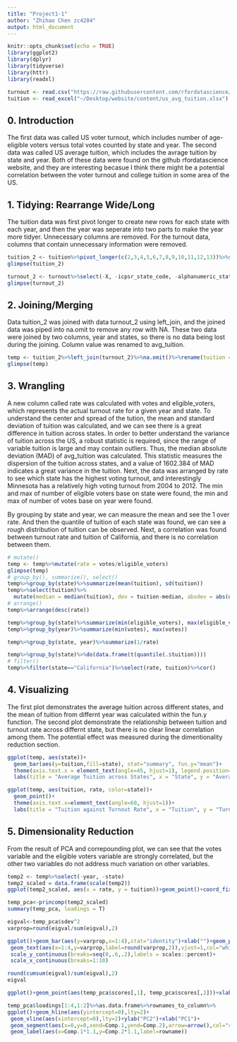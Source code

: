 ```yaml
---
title: "Project1-1"
author: "Zhihao Chen zc4284"
output: html_document
---
```


```r
knitr::opts_chunk$set(echo = TRUE)
library(ggplot2)
library(dplyr)
library(tidyverse)
library(httr)
library(readxl)

turnout <- read.csv("https://raw.githubusercontent.com/rfordatascience/tidytuesday/master/data/2018/2018-10-09/voter_turnout.csv")
tuition <- read_excel("~/Desktop/website/content/us_avg_tuition.xlsx")
```
## 0. Introduction
The first data was called US voter turnout, which includes number of age-eligible voters versus total votes counted by state and year. The second data was called US average tuition, which includes the avrage tuition by state and year. Both of these data were found on the github rfordatascience website, and they are interesting becasue I think there might be a potential correlation between the voter turnout and college tuition in some area of the US. 

## 1. Tidying: Rearrange Wide/Long
The tuition data was first pivot longer to create new rows for each state with each year, and then the year was seperate into two parts to make the year more tidyer. Unnecessary columns are removed. For the turnout data, columns that contain unnecessary information were removed. 
```r
tuition_2 <- tuition%>%pivot_longer(c(2,3,4,5,6,7,8,9,10,11,12,13))%>%separate(name, into=c("year","unknown"), convert=T)%>%rename(state = State)%>%select(-unknown)
glimpse(tuition_2)

turnout_2 <- turnout%>%select(-X, -icpsr_state_code, -alphanumeric_state_code)
glimpse(turnout_2)
```

## 2. Joining/Merging
Data tuition_2 was joined with data turnout_2 using left_join, and the joined data was piped into na.omit to remove any row with NA. These two data were joined by two columns, year and states, so there is no data being lost during the joining. Column value was renamed to avg_tuition. 
```r
temp <- tuition_2%>%left_join(turnout_2)%>%na.omit()%>%rename(tuition = value)
glimpse(temp)
```

## 3. Wrangling
A new column called rate was calculated with votes and eligible_voters, which represents the actual turnout rate for a given year and state. To understand the center and spread of the tution, the mean and standard deviation of tuition was calculated, and we can see there is a great difference in tuition across states. In order to better understand the variance of tuition across the US, a robust statistic is required, since the range of variable tuition is large and may contain outliers. Thus, the median absolute deviation (MAD) of avg_tuition was calculated. This statistic measures the dispersion of the tuition across states, and a value of 1602.384 of MAD indicates a great variance in the tuition. Next, the data was arranged by rate to see which state has the highest voting turnout, and interestingly Minnesota has a relatively high voting turnout from 2004 to 2012. The min and max of number of eligible voters base on state were found, the min and max of number of votes base on year were found.

By grouping by state and year, we can measure the mean and see the 1 over rate. And then the quantile of tuition of each state was found, we can see a rough distribution of tuition can be observed. Next, a correlation was found between turnout rate and tuition of California, and there is no correlation between them. 
```r
# mutate()
temp <- temp%>%mutate(rate = votes/eligible_voters)
glimpse(temp)
# group_by(), summarize(), select()
temp%>%group_by(state)%>%summarize(mean(tuition), sd(tuition))
temp%>%select(tuition)%>% 
  mutate(median = median(tuition), dev = tuition-median, absdev = abs(dev), MAD=median(absdev))
# arrange()
temp%>%arrange(desc(rate))

temp%>%group_by(state)%>%summarize(min(eligible_voters), max(eligible_voters))
temp%>%group_by(year)%>%summarize(min(votes), max(votes))

temp%>%group_by(state, year)%>%summarize(1/rate)

temp%>%group_by(state)%>%do(data.frame(t(quantile(.$tuition))))
# filter()
temp%>%filter(state=="California")%>%select(rate, tuition)%>%cor()
```

## 4. Visualizing
The first plot demonstrates the average tuition across different states, and the mean of tuition from differnt year was calculated within the fun.y function. The second plot demonstrate the relationship between tuition and turnout rate across differnt state, but there is no clear linear correlation among them. The potential effect was measured during the dimentionality reduction section. 
```r
ggplot(temp, aes(state))+
  geom_bar(aes(y=tuition,fill=state), stat="summary", fun.y="mean")+ 
  theme(axis.text.x = element_text(angle=45, hjust=1), legend.position="none")+
  labs(title = "Average Tuition across States", x = "State", y = "Average Tuition")

ggplot(temp, aes(tuition, rate, color=state))+
  geom_point()+
  theme(axis.text.x=element_text(angle=60, hjust=1))+
  labs(title = "Tuition against Turnout Rate", x = "Tuition", y = "Turnout Rate")
```

## 5. Dimensionality Reduction
From the result of PCA and correpounding plot, we can see that the votes variable and the eligible voters variable are strongly correlated, but the other two variables do not address much variation on other variables. 
```r
temp2 <- temp%>%select(-year, -state)
temp2_scaled = data.frame(scale(temp2))
ggplot(temp2_scaled, aes(x = rate, y = tuition))+geom_point()+coord_fixed()

temp_pca<-princomp(temp2_scaled)
summary(temp_pca, loadings = T)

eigval<-temp_pca$sdev^2
varprop=round(eigval/sum(eigval),2)

ggplot()+geom_bar(aes(y=varprop,x=1:4),stat="identity")+xlab("")+geom_path(aes(y=varprop,x=1:4))+
 geom_text(aes(x=1:4,y=varprop,label=round(varprop,2)),vjust=1,col="white",size=5)+
 scale_y_continuous(breaks=seq(0,.6,.2),labels = scales::percent)+
 scale_x_continuous(breaks=1:10)

round(cumsum(eigval)/sum(eigval),2) 
eigval

ggplot()+geom_point(aes(temp_pca$scores[,1], temp_pca$scores[,2]))+xlab("PC1")+ylab("PC2")

temp_pca$loadings[1:4,1:2]%>%as.data.frame%>%rownames_to_column%>%
ggplot()+geom_hline(aes(yintercept=0),lty=2)+
 geom_vline(aes(xintercept=0),lty=2)+ylab("PC2")+xlab("PC1")+
 geom_segment(aes(x=0,y=0,xend=Comp.1,yend=Comp.2),arrow=arrow(),col="red")+
 geom_label(aes(x=Comp.1*1.1,y=Comp.2*1.1,label=rowname))
```



